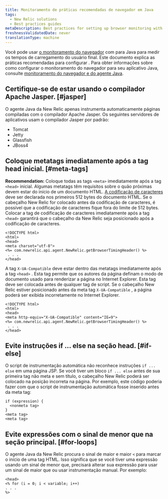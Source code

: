 ```yaml
---
title: Monitoramento de práticas recomendadas de navegador em Java
tags:
  - New Relic solutions
  - Best practices guides
metaDescription: Best practices for setting up browser monitoring with your New Relic Java agent.
freshnessValidatedDate: never
translationType: machine
---
```


Você pode usar [o monitoramento do navegador](/docs/browser/new-relic-browser/getting-started/introduction-new-relic-browser) com <InlinePopover type="apm"/>para Java para medir os tempos de carregamento do usuário final. Este documento explica as práticas recomendadas para configurar <InlinePopover type="browser"/>. Para obter informações sobre como configurar o monitoramento do navegador para seu aplicativo Java, consulte [monitoramento do navegador e do agente Java](/docs/agents/java-agent/instrumentation/page-load-timing-java).

## Certifique-se de estar usando o compilador Apache Jasper. [#jasper]

O agente Java da New Relic apenas instrumenta automaticamente páginas compiladas com o compilador Apache Jasper. Os seguintes servidores de aplicativos usam o compilador Jasper por padrão:

* Tomcat
* Jetty
* Glassfish
* JBoss4

## Coloque metatags imediatamente após a tag head inicial. [#meta-tags]

<DoNotTranslate>**Recommendation:**</DoNotTranslate> Coloque todas as tags `<meta>` imediatamente após a tag `<head>` inicial. Algumas metatags têm requisitos sobre o quão próximas devem estar do início de um documento HTML. [A codificação de caracteres](http://www.w3.org/TR/html-markup/syntax.html#character-encoding) deve ser declarada nos primeiros 512 bytes do documento HTML. Se o cabeçalho New Relic for colocado antes da codificação de caracteres, é possível que a codificação de caracteres fique fora do limite de 512 bytes. Colocar a tag de codificação de caracteres imediatamente após a tag `<head>` garantirá que o cabeçalho da New Relic seja posicionado após a codificação de caracteres.

```
<!DOCTYPE html>
<html>
<head>
<meta charset="utf-8">
<%= com.newrelic.api.agent.NewRelic.getBrowserTimingHeader() %>
 . . .
</head>
```

A tag `X-UA-Compatible` deve estar dentro das metatags imediatamente após a tag `<head>` . Esta tag permite que os autores da página definam o modo de documento usado para renderizar a página no Internet Explorer. Esta tag deve ser colocada antes de qualquer tag de script. Se o cabeçalho New Relic estiver posicionado antes da meta tag `X-UA-Compatible` , a página poderá ser exibida incorretamente no Internet Explorer.

```
<!DOCTYPE html>
<html>
<head>
<meta http-equiv="X-UA-Compatible" content="IE=9">
<%= com.newrelic.api.agent.NewRelic.getBrowserTimingHeader() %>
 . . .
</head>
```

## Evite instruções if ... else na seção head. [#if-else]

O script de instrumentação automática não reconhece instruções `if ... else` em uma página JSP. Se você tiver um bloco `if ... else` antes de sua primeira tag não meta e sem título, o cabeçalho New Relic poderá ser colocado na posição incorreta na página. Por exemplo, este código poderia fazer com que o script de instrumentação automática fosse inserido antes da meta tag:

```
if (expression) {
  <nonmeta tag>
}
<meta tag>
<meta tag>
```

## Evite expressões com o sinal de menor que na seção principal. [#for-loops]

O agente Java da New Relic procura o sinal de maior e maior `<` para marcar o início de uma tag HTML. Isso significa que se você tiver uma expressão usando um sinal de menor que, precisará alterar sua expressão para usar um sinal de maior que ou usar instrumentação manual. Por exemplo:

```
<head>
<% for (i = 0; i < variable; i++)
. . . 
%>
```